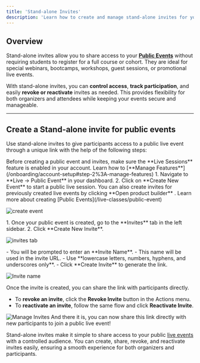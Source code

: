 ```yaml
---
title: 'Stand-alone Invites'
description: 'Learn how to create and manage stand-alone invites for your public live events on Fermion.'
---
```


## Overview

Stand-alone invites allow you to share access to your **[Public Events](/live-classes/public-event)** without requiring students to register for a full course or cohort. They are ideal for special webinars, bootcamps, workshops, guest sessions, or promotional live events.  

With stand-alone invites, you can **control access**, **track participation**, and easily **revoke or reactivate** invites as needed. This provides flexibility for both organizers and attendees while keeping your events secure and manageable.

---
## Create a Stand-alone invite for public events

Use stand-alone invites to give participants access to a public live event through a unique link with the help of the following steps:
<Steps>

<Step title="Enable Live Sessions feature">
Before creating a public event and invites, make sure the **Live Sessions** feature is enabled in your account. Learn how to [**Manage Features**](/onboarding/account-setup#step-2%3A-manage-features)

</Step>

<Step title="Create a New Public Event">
1. Navigate to **Live → Public Event** in your dashboard.  
2. Click on **Create New Event** to start a public live session.  You can also create invites for previously created live events by clicking **Open product builder** . Learn more about creating [Public Events](/live-classes/public-event)

![create event](https://67d6ad5ef66ee0901532fd2f.storage.fermion.app/public-uncached/object-store-public-files/uploads/08-10-2025/create%20new%20live.jnevif.png)
</Step>

<Step title="Access the Invites section">
1. Once your public event is created, go to the **Invites** tab in the left sidebar.  
2. Click **Create New Invite**.  

![invites tab](https://67d6ad5ef66ee0901532fd2f.storage.fermion.app/public-uncached/object-store-public-files/uploads/08-10-2025/createnewinvite.pheiub.png)
</Step>

<Step title="Create the invite">
- You will be prompted to enter an **Invite Name**.  
- This name will be used in the invite URL.  
- Use **lowercase letters, numbers, hyphens, and underscores only**.  
- Click **Create Invite** to generate the link.  

![Invite name](https://67d6ad5ef66ee0901532fd2f.storage.fermion.app/public-uncached/object-store-public-files/uploads/08-10-2025/addnameinvite.kpzjtl.png)
</Step>

<Step title="Share and manage the invite">
Once the invite is created, you can share the link with participants directly.  

- To **revoke an invite**, click the **Revoke Invite** button in the Actions menu.  
- To **reactivate an invite**, follow the same flow and click **Reactivate Invite**.  

![Manage Invites](https://67d6ad5ef66ee0901532fd2f.storage.fermion.app/public-uncached/object-store-public-files/uploads/08-10-2025/revoke%20invite.zuldto.png)
And there it is, you can now share this link directly with new participants to join a public live event!
</Step>

</Steps>


Stand-alone invites make it simple to share access to your public [live events]() with a controlled audience. You can create, share, revoke, and reactivate invites easily, ensuring a smooth experience for both organizers and participants.
